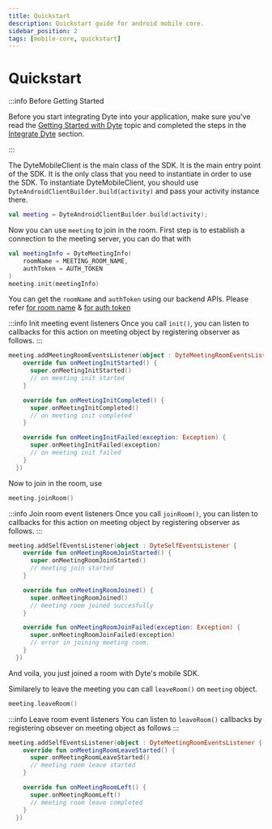 ```yaml
---
title: Quickstart
description: Quickstart guide for android mobile core.
sidebar_position: 2
tags: [mobile-core, quickstart]
---
```


# Quickstart

:::info Before Getting Started

Before you start integrating Dyte into your application, make sure you've read
the [Getting Started with Dyte](/getting-started) topic and completed the steps
in the [Integrate Dyte](/getting-started#integrate-dyte) section.

:::

The DyteMobileClient is the main class of the SDK. It is the main entry point of
the SDK. It is the only class that you need to instantiate in order to use the
SDK. To instantiate DyteMobileClient, you should use
`DyteAndroidClientBuilder.build(activity)` and pass your activity instance
there.

```kotlin
val meeting = DyteAndroidClientBuilder.build(activity);
```

Now you can use `meeting` to join in the room. First step is to establish a
connection to the meeting server, you can do that with

```kotlin
val meetingInfo = DyteMeetingInfo(
    roomName = MEETING_ROOM_NAME,
    authToken = AUTH_TOKEN
)
meeting.init(meetingInfo)
```

You can get the `roomName` and `authToken` using our backend APIs. Please refer
[for room name](https://docs.dyte.io/api#/operations/create_meeting) &
[for auth token](https://docs.dyte.io/api#/operations/add_participant)

:::info Init meeting event listeners Once you call `init()`, you can listen to
callbacks for this action on meeting object by registering observer as follows.
:::

```kotlin
meeting.addMeetingRoomEventsListener(object : DyteMeetingRoomEventsListener {
    override fun onMeetingInitStarted() {
      super.onMeetingInitStarted()
      // on meeting init started
    }

    override fun onMeetingInitCompleted() {
      super.onMeetingInitCompleted()
      // on meeting init completed
    }

    override fun onMeetingInitFailed(exception: Exception) {
      super.onMeetingInitFailed(exception)
      // on meeting init failed
    }
  })
```

Now to join in the room, use

```kotlin
meeting.joinRoom()
```

:::info Join room event listeners Once you call `joinRoom()`, you can listen to
callbacks for this action on meeting object by registering observer as follows.
:::

```kotlin
meeting.addSelfEventsListener(object : DyteSelfEventsListener {
    override fun onMeetingRoomJoinStarted() {
      super.onMeetingRoomJoinStarted()
      // meeting join started
    }

    override fun onMeetingRoomJoined() {
      super.onMeetingRoomJoined()
      // meeting room joined succesfully
    }

    override fun onMeetingRoomJoinFailed(exception: Exception) {
      super.onMeetingRoomJoinFailed(exception)
      // error in joining meeting room.
    }
  })
```

And voila, you just joined a room with Dyte's mobile SDK.

Similarely to leave the meeting you can call `leaveRoom()` on `meeting` object.

```kotlin
meeting.leaveRoom()
```

:::info Leave room event listeners You can listen to `leaveRoom()` callbacks by
registering obsever on meeting object as follows :::

```kotlin
meeting.addSelfEventsListener(object : DyteMeetingRoomEventsListener {
    override fun onMeetingRoomLeaveStarted() {
      super.onMeetingRoomLeaveStarted()
      // meeting room leave started
    }

    override fun onMeetingRoomLeft() {
      super.onMeetingRoomLeft()
      // meeting room leave completed
    }
  })
```
